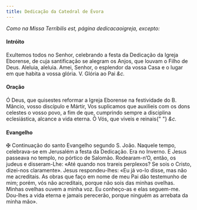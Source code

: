 ```yaml
---
title: Dedicação da Catedral de Évora
---
```


<em>Como na Missa Terríbilis est, página dedicacaoigreja, excepto:</em>

<h4 class="text-center">Intróito</h4>
<div class="container-fluid">
  <div class="row">
    <span class="text-justify"></span>
<span class="text-justify">
      Exultemos todos no Senhor, celebrando a festa da Dedicação da Igreja
      Eborense, de cuja santificação se alegram os Anjos, que louvam o Filho de
      Deus. Aleluia, aleluia. Amei, Senhor, o esplendor da vossa Casa e o lugar
      em que habita a vossa glória.
      <em></em>
      V. Glória ao Pai <em>&c.</em>
    </span>
</div>

<h4 class="text-center">Oração</h4>
<div class="container-fluid">
  <div class="row">
    <span class="text-justify"></span>
<span class="text-justify">
      Ó Deus, que quisestes reformar a Igreja Eborense na festividade do B.
      Mâncio, vosso discípulo e Mártir, Vos suplicamos que auxilieis com os dons
      celestes o vosso povo, a fim de que, cumprindo sempre a disciplina
      eclesiástica, alcance a vida eterna. Ó Vós, que viveis e reinais{" "}
      <em>&c.</em>
    </span>
</div>

<h4 class="text-center">Evangelho</h4>
<div class="container-fluid">
  <div class="row">
    <span class="text-justify"></span>
<span class="text-justify">
      <span class="text-red-500">&#10016;</span> Continuação do santo Evangelho
      segundo S. João.
    </span>
<span class="text-justify"></span>
<span class="text-justify">
      Naquele tempo, celebrava-se em Jerusalém a festa da Dedicação. Era no
      Inverno. E Jesus passeava no templo, no pórtico de Salomão. Rodearam-n’O,
      então, os judeus e disseram-Lhe: «Até quando nos trareis perplexos? Se
      sois o Cristo, dizei-nos claramente». Jesus respondeu-lhes: «Eu já vo-lo
      disse, mas não me acreditais. As obras que faço em nome de meu Pai dão
      testemunho de mim; porém, vós não acreditais, porque não sois das minhas
      ovelhas. Minhas ovelhas ouvem a minha voz. Eu conheço-as e elas seguem-me.
      Dou-lhes a vida eterna e jamais perecerão, porque ninguém as arrebata da
      minha mão».
    </span>
</div>
